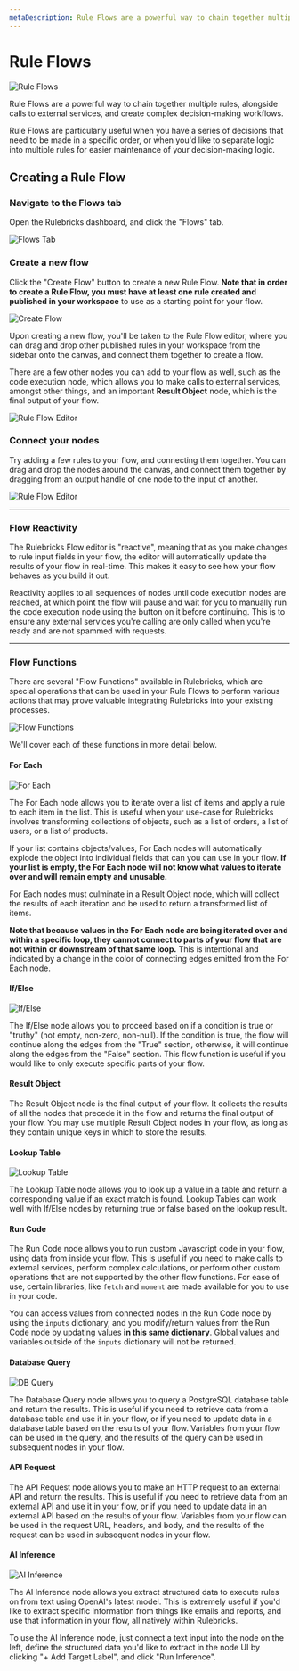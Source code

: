 ```yaml
---
metaDescription: Rule Flows are a powerful way to chain together multiple rules, alongside calls to external services, and create complex decision-making workflows. Learn how to create a Rule Flow here.
---
```


# Rule Flows

![Rule Flows](https://d1zic6dm9txw4h.cloudfront.net/rulebricks-docs-assets/static/images/integrating-rules/flow-reactivity.gif)

Rule Flows are a powerful way to chain together multiple rules, alongside calls to external services, and create complex decision-making workflows.

Rule Flows are particularly useful when you have a series of decisions that need to be made in a specific order, or when you'd like to separate logic into multiple rules for easier maintenance of your decision-making logic.


## Creating a Rule Flow

<Steps>

### Navigate to the Flows tab

Open the Rulebricks dashboard, and click the "Flows" tab.

![Flows Tab](https://d1zic6dm9txw4h.cloudfront.net/rulebricks-docs-assets/static/images/integrating-rules/flows-tab.png)

### Create a new flow

Click the "Create Flow" button to create a new Rule Flow. **Note that in order to create a Rule Flow, you must have at least one rule created and published in your workspace** to use as a starting point for your flow.

![Create Flow](https://d1zic6dm9txw4h.cloudfront.net/rulebricks-docs-assets/static/images/integrating-rules/create-flow.png)

Upon creating a new flow, you'll be taken to the Rule Flow editor, where you can drag and drop other published rules in your workspace from the sidebar onto the canvas, and connect them together to create a flow.

There are a few other nodes you can add to your flow as well, such as the code execution node, which allows you to make calls to external services, amongst other things, and an important **Result Object** node, which is the final output of your flow.

![Rule Flow Editor](https://d1zic6dm9txw4h.cloudfront.net/rulebricks-docs-assets/static/images/integrating-rules/flow-start.png)

### Connect your nodes

Try adding a few rules to your flow, and connecting them together. You can drag and drop the nodes around the canvas, and connect them together by dragging from an output handle of one node to the input of another.

![Rule Flow Editor](https://d1zic6dm9txw4h.cloudfront.net/rulebricks-docs-assets/static/images/integrating-rules/flow-edit.png)

</Steps>

---

### Flow Reactivity

The Rulebricks Flow editor is "reactive", meaning that as you make changes to rule input fields in your flow, the editor will automatically update the results of your flow in real-time. This makes it easy to see how your flow behaves as you build it out.

Reactivity applies to all sequences of nodes until code execution nodes are reached, at which point the flow will pause and wait for you to manually run the code execution node using the button on it before continuing. This is to ensure any external services you're calling are only called when you're ready and are not spammed with requests.

---

### Flow Functions

There are several "Flow Functions" available in Rulebricks, which are special operations that can be used in your Rule Flows to perform various actions that may prove valuable integrating Rulebricks into your existing processes.

![Flow Functions](https://d1zic6dm9txw4h.cloudfront.net/rulebricks-docs-assets/static/images/integrating-rules/flow-functions.png)

We'll cover each of these functions in more detail below.

#### **For Each**

![For Each](https://d1zic6dm9txw4h.cloudfront.net/rulebricks-docs-assets/static/images/integrating-rules/for-each.png)

The For Each node allows you to iterate over a list of items and apply a rule to each item in the list. This is useful when your use-case for Rulebricks involves transforming collections of objects, such as a list of orders, a list of users, or a list of products.

If your list contains objects/values, For Each nodes will automatically explode the object into individual fields that can you can use in your flow. **If your list is empty, the For Each node will not know what values to iterate over and will remain empty and unusable.**

For Each nodes must culminate in a Result Object node, which will collect the results of each iteration and be used to return a transformed list of items.

**Note that because values in the For Each node are being iterated over and within a specific loop, they cannot connect to parts of your flow that are not within or downstream of that same loop.** This is intentional and indicated by a change in the color of connecting edges emitted from the For Each node.

#### **If/Else**

![If/Else](https://d1zic6dm9txw4h.cloudfront.net/rulebricks-docs-assets/static/images/integrating-rules/if-else.png)

The If/Else node allows you to proceed based on if a condition is true or "truthy" (not empty, non-zero, non-null). If the condition is true, the flow will continue along the edges from the "True" section, otherwise, it will continue along the edges from the "False" section. This flow function is useful if you would like to only execute specific parts of your flow.

#### **Result Object**

The Result Object node is the final output of your flow. It collects the results of all the nodes that precede it in the flow and returns the final output of your flow. You may use multiple Result Object nodes in your flow, as long as they contain unique keys in which to store the results.

#### **Lookup Table**

![Lookup Table](https://d1zic6dm9txw4h.cloudfront.net/rulebricks-docs-assets/static/images/integrating-rules/lookup-table.png)

The Lookup Table node allows you to look up a value in a table and return a corresponding value if an exact match is found. Lookup Tables can work well with If/Else nodes by returning true or false based on the lookup result.

#### **Run Code**

The Run Code node allows you to run custom Javascript code in your flow, using data from inside your flow. This is useful if you need to make calls to external services, perform complex calculations, or perform other custom operations that are not supported by the other flow functions. For ease of use, certain libraries, like `fetch` and `moment` are made available for you to use in your code.

You can access values from connected nodes in the Run Code node by using the `inputs` dictionary, and you modify/return values from the Run Code node by updating values __in this same dictionary__. Global values and variables outside of the `inputs` dictionary will not be returned.

#### **Database Query**

![DB Query](https://d1zic6dm9txw4h.cloudfront.net/rulebricks-docs-assets/static/images/integrating-rules/database-query.png)

The Database Query node allows you to query a PostgreSQL database table and return the results. This is useful if you need to retrieve data from a database table and use it in your flow, or if you need to update data in a database table based on the results of your flow. Variables from your flow can be used in the query, and the results of the query can be used in subsequent nodes in your flow.

#### **API Request**

The API Request node allows you to make an HTTP request to an external API and return the results. This is useful if you need to retrieve data from an external API and use it in your flow, or if you need to update data in an external API based on the results of your flow. Variables from your flow can be used in the request URL, headers, and body, and the results of the request can be used in subsequent nodes in your flow.

#### **AI Inference**

![AI Inference](https://d1zic6dm9txw4h.cloudfront.net/rulebricks-docs-assets/static/images/integrating-rules/ai-inference.png)

The AI Inference node allows you extract structured data to execute rules on from text using OpenAI's latest model. This is extremely useful if you'd like to extract specific information from things like emails and reports, and use that information in your flow, all natively within Rulebricks.

To use the AI Inference node, just connect a text input into the node on the left, define the structured data you'd like to extract in the node UI by clicking "+ Add Target Label", and click "Run Inference".
